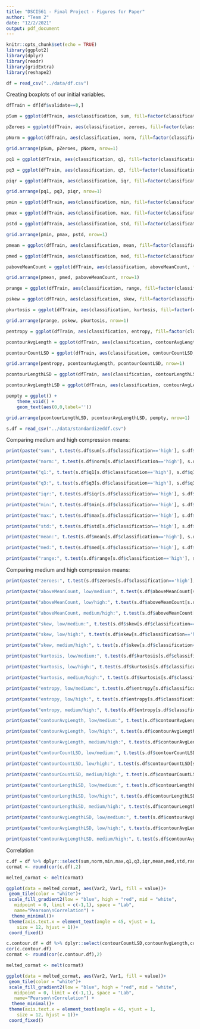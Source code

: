 ```yaml
---
title: "DSCI561 - Final Project - Figures for Paper"
author: "Team 2"
date: "12/2/2021"
output: pdf_document
---
```


```r
knitr::opts_chunk$set(echo = TRUE)
library(ggplot2)
library(dplyr)
library(readr)
library(gridExtra)
library(reshape2)
```

```r
df = read_csv("../data/df.csv")
```


Creating boxplots of our initial variables.

```r
dfTrain = df[df$validate==0,]
```

```r
pSum = ggplot(dfTrain, aes(classification, sum, fill=factor(classification))) +   geom_boxplot() + guides(fill=guide_legend(title="Compression Level")) + ggtitle("sum") + theme(legend.position = "none")

pZeroes = ggplot(dfTrain, aes(classification, zeroes, fill=factor(classification))) +  geom_boxplot()+ ggtitle("zeroes") + theme(legend.position = "none")

pNorm = ggplot(dfTrain, aes(classification, norm, fill=factor(classification))) +  geom_boxplot() + ggtitle("norm")  + theme(legend.position = "none")

grid.arrange(pSum, pZeroes, pNorm, nrow=1)
```

```r
pq1 = ggplot(dfTrain, aes(classification, q1, fill=factor(classification))) +   geom_boxplot() + guides(fill=guide_legend(title="Compression Level")) + ggtitle("q1") + theme(legend.position = "none")

pq3 = ggplot(dfTrain, aes(classification, q3, fill=factor(classification))) +  geom_boxplot()+ ggtitle("q3") + theme(legend.position = "none")

piqr = ggplot(dfTrain, aes(classification, iqr, fill=factor(classification))) +  geom_boxplot() + ggtitle("iqr")  + theme(legend.position = "none")

grid.arrange(pq1, pq3, piqr, nrow=1)
```

```r
pmin = ggplot(dfTrain, aes(classification, min, fill=factor(classification))) +   geom_boxplot() + guides(fill=guide_legend(title="Compression Level")) + ggtitle("min") + theme(legend.position = "none")

pmax = ggplot(dfTrain, aes(classification, max, fill=factor(classification))) +   geom_boxplot() + guides(fill=guide_legend(title="Compression Level")) + ggtitle("max") + theme(legend.position = "none")

pstd = ggplot(dfTrain, aes(classification, std, fill=factor(classification))) +   geom_boxplot() + guides(fill=guide_legend(title="Compression Level")) + ggtitle("std") + theme(legend.position = "none")

grid.arrange(pmin, pmax, pstd, nrow=1)
```

```r
pmean = ggplot(dfTrain, aes(classification, mean, fill=factor(classification))) +   geom_boxplot() + guides(fill=guide_legend(title="Compression Level")) + ggtitle("mean") + theme(legend.position = "none")

pmed = ggplot(dfTrain, aes(classification, med, fill=factor(classification))) +   geom_boxplot() + guides(fill=guide_legend(title="Compression Level")) + ggtitle("median") + theme(legend.position = "none")

paboveMeanCount = ggplot(dfTrain, aes(classification, aboveMeanCount, fill=factor(classification))) +   geom_boxplot() + guides(fill=guide_legend(title="Compression Level")) + ggtitle("aboveMeanCount") + theme(legend.position = "none")

grid.arrange(pmean, pmed, paboveMeanCount, nrow=1)
```

```r
prange = ggplot(dfTrain, aes(classification, range, fill=factor(classification))) +   geom_boxplot() + guides(fill=guide_legend(title="Compression Level")) + ggtitle("range") + theme(legend.position = "none")

pskew = ggplot(dfTrain, aes(classification, skew, fill=factor(classification))) +   geom_boxplot() + guides(fill=guide_legend(title="Compression Level")) + ggtitle("skew") + theme(legend.position = "none")

pkurtosis = ggplot(dfTrain, aes(classification, kurtosis, fill=factor(classification))) +   geom_boxplot() + guides(fill=guide_legend(title="Compression Level")) + ggtitle("kurtosis") + theme(legend.position = "none")

grid.arrange(prange, pskew, pkurtosis, nrow=1)
```

```r
pentropy = ggplot(dfTrain, aes(classification, entropy, fill=factor(classification))) +   geom_boxplot() + guides(fill=guide_legend(title="Compression Level")) + ggtitle("entropy") + theme(legend.position = "none")

pcontourAvgLength = ggplot(dfTrain, aes(classification, contourAvgLength, fill=factor(classification))) +   geom_boxplot() + guides(fill=guide_legend(title="Compression Level")) + ggtitle("contourAvgLength") + theme(legend.position = "none")

pcontourCountLSD = ggplot(dfTrain, aes(classification, contourCountLSD, fill=factor(classification))) +   geom_boxplot() + guides(fill=guide_legend(title="Compression Level")) + ggtitle("contourCountLSD") + theme(legend.position = "none")

grid.arrange(pentropy, pcontourAvgLength, pcontourCountLSD, nrow=1)
```

```r
pcontourLengthLSD = ggplot(dfTrain, aes(classification, contourLengthLSD, fill=factor(classification))) +   geom_boxplot() + guides(fill=guide_legend(title="Compression Level")) + ggtitle("contourLengthLSD") + theme(legend.position = "none")

pcontourAvgLengthLSD = ggplot(dfTrain, aes(classification, contourAvgLengthLSD, fill=factor(classification))) +   geom_boxplot() + guides(fill=guide_legend(title="Compression Level")) + ggtitle("contourAvgLengthLSD") + theme(legend.position = "none")

pempty = ggplot() +
    theme_void() +
    geom_text(aes(0,0,label=''))

grid.arrange(pcontourLengthLSD, pcontourAvgLengthLSD, pempty, nrow=1)
```

```r
s.df = read_csv("../data/standardizeddf.csv")
```

Comparing medium and high compression means:

```r
print(paste("sum:", t.test(s.df$sum[s.df$classification=='high'], s.df$sum[s.df$classification=='med'])$p.value))

print(paste("norm:", t.test(s.df$norm[s.df$classification=='high'], s.df$norm[s.df$classification=='med'])$p.value))

print(paste("q1:", t.test(s.df$q1[s.df$classification=='high'], s.df$q1[s.df$classification=='med'])$p.value))

print(paste("q3:", t.test(s.df$q3[s.df$classification=='high'], s.df$q3[s.df$classification=='med'])$p.value))

print(paste("iqr:", t.test(s.df$iqr[s.df$classification=='high'], s.df$iqr[s.df$classification=='med'])$p.value))

print(paste("min:", t.test(s.df$min[s.df$classification=='high'], s.df$min[s.df$classification=='med'])$p.value))

print(paste("max:", t.test(s.df$max[s.df$classification=='high'], s.df$max[s.df$classification=='med'])$p.value))

print(paste("std:", t.test(s.df$std[s.df$classification=='high'], s.df$std[s.df$classification=='med'])$p.value))

print(paste("mean:", t.test(s.df$mean[s.df$classification=='high'], s.df$mean[s.df$classification=='med'])$p.value))

print(paste("med:", t.test(s.df$med[s.df$classification=='high'], s.df$med[s.df$classification=='med'])$p.value))

print(paste("range:", t.test(s.df$range[s.df$classification=='high'], s.df$range[s.df$classification=='med'])$p.value))
```

Comparing medium and high compression means:

```r
print(paste("zeroes:", t.test(s.df$zeroes[s.df$classification=='high'], s.df$zeroes[s.df$classification=='med'])$p.value))
```

```r
print(paste("aboveMeanCount, low/medium:", t.test(s.df$aboveMeanCount[s.df$classification=='low'], s.df$aboveMeanCount[s.df$classification=='med'])$p.value))

print(paste("aboveMeanCount, low/high:", t.test(s.df$aboveMeanCount[s.df$classification=='high'], s.df$aboveMeanCount[s.df$classification=='low'])$p.value))

print(paste("aboveMeanCount, medium/high:", t.test(s.df$aboveMeanCount[s.df$classification=='high'], s.df$aboveMeanCount[s.df$classification=='med'])$p.value))

print(paste("skew, low/medium:", t.test(s.df$skew[s.df$classification=='low'], s.df$skew[s.df$classification=='med'])$p.value))

print(paste("skew, low/high:", t.test(s.df$skew[s.df$classification=='high'], s.df$skew[s.df$classification=='low'])$p.value))

print(paste("skew, medium/high:", t.test(s.df$skew[s.df$classification=='high'], s.df$skew[s.df$classification=='med'])$p.value))

print(paste("kurtosis, low/medium:", t.test(s.df$kurtosis[s.df$classification=='low'], s.df$kurtosis[s.df$classification=='med'])$p.value))

print(paste("kurtosis, low/high:", t.test(s.df$kurtosis[s.df$classification=='high'], s.df$kurtosis[s.df$classification=='low'])$p.value))

print(paste("kurtosis, medium/high:", t.test(s.df$kurtosis[s.df$classification=='high'], s.df$kurtosis[s.df$classification=='med'])$p.value))

print(paste("entropy, low/medium:", t.test(s.df$entropy[s.df$classification=='low'], s.df$entropy[s.df$classification=='med'])$p.value))

print(paste("entropy, low/high:", t.test(s.df$entropy[s.df$classification=='high'], s.df$entropy[s.df$classification=='low'])$p.value))

print(paste("entropy, medium/high:", t.test(s.df$entropy[s.df$classification=='high'], s.df$entropy[s.df$classification=='med'])$p.value))

print(paste("contourAvgLength, low/medium:", t.test(s.df$contourAvgLength[s.df$classification=='low'], s.df$contourAvgLength[s.df$classification=='med'])$p.value))

print(paste("contourAvgLength, low/high:", t.test(s.df$contourAvgLength[s.df$classification=='high'], s.df$contourAvgLength[s.df$classification=='low'])$p.value))

print(paste("contourAvgLength, medium/high:", t.test(s.df$contourAvgLength[s.df$classification=='high'], s.df$contourAvgLength[s.df$classification=='med'])$p.value))

print(paste("contourCountLSD, low/medium:", t.test(s.df$contourCountLSD[s.df$classification=='low'], s.df$contourCountLSD[s.df$classification=='med'])$p.value))

print(paste("contourCountLSD, low/high:", t.test(s.df$contourCountLSD[s.df$classification=='high'], s.df$contourCountLSD[s.df$classification=='low'])$p.value))

print(paste("contourCountLSD, medium/high:", t.test(s.df$contourCountLSD[s.df$classification=='high'], s.df$contourCountLSD[s.df$classification=='med'])$p.value))

print(paste("contourLengthLSD, low/medium:", t.test(s.df$contourLengthLSD[s.df$classification=='low'], s.df$contourLengthLSD[s.df$classification=='med'])$p.value))

print(paste("contourLengthLSD, low/high:", t.test(s.df$contourLengthLSD[s.df$classification=='high'], s.df$contourLengthLSD[s.df$classification=='low'])$p.value))

print(paste("contourLengthLSD, medium/high:", t.test(s.df$contourLengthLSD[s.df$classification=='high'], s.df$contourLengthLSD[s.df$classification=='med'])$p.value))

print(paste("contourAvgLengthLSD, low/medium:", t.test(s.df$contourAvgLengthLSD[s.df$classification=='low'], s.df$contourAvgLengthLSD[s.df$classification=='med'])$p.value))

print(paste("contourAvgLengthLSD, low/high:", t.test(s.df$contourAvgLengthLSD[s.df$classification=='high'], s.df$contourAvgLengthLSD[s.df$classification=='low'])$p.value))

print(paste("contourAvgLengthLSD, medium/high:", t.test(s.df$contourAvgLengthLSD[s.df$classification=='high'], s.df$contourAvgLengthLSD[s.df$classification=='med'])$p.value))
```

Correlation

```r
c.df = df %>% dplyr::select(sum,norm,min,max,q1,q3,iqr,mean,med,std,range,skew,kurtosis,zeroes,aboveMeanCount,entropy)
cormat <- round(cor(c.df),2)

melted_cormat <- melt(cormat)

ggplot(data = melted_cormat, aes(Var2, Var1, fill = value))+
 geom_tile(color = "white")+
 scale_fill_gradient2(low = "blue", high = "red", mid = "white", 
   midpoint = 0, limit = c(-1,1), space = "Lab", 
   name="Pearson\nCorrelation") +
  theme_minimal()+ 
 theme(axis.text.x = element_text(angle = 45, vjust = 1, 
    size = 12, hjust = 1))+
 coord_fixed()
```

```r
c.contour.df = df %>% dplyr::select(contourCountLSD,contourAvgLength,contourLengthLSD,contourAvgLengthLSD)
cor(c.contour.df)
cormat <- round(cor(c.contour.df),2)

melted_cormat <- melt(cormat)

ggplot(data = melted_cormat, aes(Var2, Var1, fill = value))+
 geom_tile(color = "white")+
 scale_fill_gradient2(low = "blue", high = "red", mid = "white", 
   midpoint = 0, limit = c(-1,1), space = "Lab", 
   name="Pearson\nCorrelation") +
  theme_minimal()+ 
 theme(axis.text.x = element_text(angle = 45, vjust = 1, 
    size = 12, hjust = 1))+
 coord_fixed()
```



